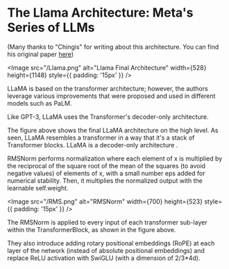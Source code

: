 
# The Llama Architecture: Meta's Series of LLMs
(Many thanks to "Chingis" for writing about this architecture. You can find his original paper [here](https://chingisoinar.medium.com/llms-explained-llama-and-its-architecture-part-1-716627e7754c))

<Image src="/Llama.png" alt="Llama Final Architecture" width={528} height={1148} style={{ padding: '15px' }} />

LLaMA is based on the transformer architecture; however, the authors leverage various improvements that were proposed and used in different models such as PaLM.

Like GPT-3, LLaMA uses the Transformer's decoder-only architecture.

The figure above shows the final LLaMA architecture on the high level. As seen, LLaMA resembles a transformer in a way that it's a stack of Transformer blocks. LLaMA is a decoder-only architecture .

RMSNorm performs normalization where each element of x is multiplied by the reciprocal of the square root of the mean of the squares (to avoid negative values) of elements of x, with a small number eps added for numerical stability. Then, it multiplies the normalized output with the learnable self.weight.

<Image src="/RMS.png" alt="RMSNorm" width={700} height={523} style={{ padding: '15px' }} />

The RMSNorm is applied to every input of each transformer sub-layer within the TransformerBlock, as shown in the figure above.

They also introduce adding rotary positional embeddings (RoPE) at each layer of the network (instead of absolute positional embeddings) and replace ReLU activation with SwiGLU (with a dimension of 2/3*4d).